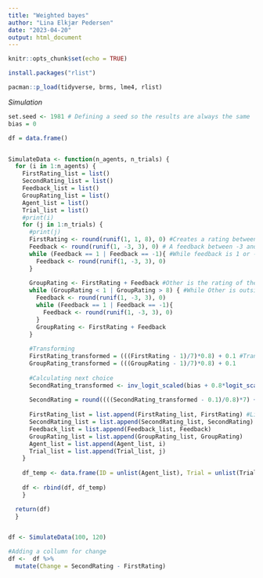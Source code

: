 ```yaml
---
title: "Weighted bayes"
author: "Lina Elkjær Pedersen"
date: "2023-04-20"
output: html_document
---
```


```r
knitr::opts_chunk$set(echo = TRUE)
```


```r
install.packages("rlist")

pacman::p_load(tidyverse, brms, lme4, rlist)

```

*Simulation*

```r
set.seed <- 1981 # Defining a seed so the results are always the same
bias = 0

df = data.frame()


SimulateData <- function(n_agents, n_trials) {
  for (i in 1:n_agents) {
    FirstRating_list = list()
    SecondRating_list = list()
    Feedback_list = list()
    GroupRating_list = list()
    Agent_list = list()
    Trial_list = list()
    #print(i)
    for (j in 1:n_trials) {
      #print(j)
      FirstRating <- round(runif(1, 1, 8), 0) #Creates a rating between 1 and 8
      Feedback <- round(runif(1, -3, 3), 0) # A feedback between -3 and 3
      while (Feedback == 1 | Feedback == -1){ #While feedback is 1 or -1, redo it
        Feedback <- round(runif(1, -3, 3), 0)
      } 
      
      GroupRating <- FirstRating + Feedback #Other is the rating of the self + the feedback
      while (GroupRating < 1 | GroupRating > 8) { #While Other is outside of range of 1 and 8, redo Feedback and recalculate Other
        Feedback <- round(runif(1, -3, 3), 0)
        while (Feedback == 1 | Feedback == -1){
          Feedback <- round(runif(1, -3, 3), 0)
        } 
        GroupRating <- FirstRating + Feedback
      }
      
      #Transforming 
      FirstRating_transformed = (((FirstRating - 1)/7)*0.8) + 0.1 #Transforming to space between 0.1 and 0.9
      GroupRating_transformed = (((GroupRating - 1)/7)*0.8) + 0.1
      
      #Calculating next choice
      SecondRating_transformed <- inv_logit_scaled(bias + 0.8*logit_scaled(FirstRating_transformed) + 0.5*logit_scaled(GroupRating_transformed)) #Simple bayes. Same weight so still a simple Bayes, but we want to take an average between the two sources of evidence. Otherwise we will put too much weight on the evidence. NB bias is not transformed because we defined it on this scale already.
      
      SecondRating = round((((SecondRating_transformed - 0.1)/0.8)*7) + 1) #Transforming SecondRating back
      
      FirstRating_list = list.append(FirstRating_list, FirstRating) #Lists for df
      SecondRating_list = list.append(SecondRating_list, SecondRating)
      Feedback_list = list.append(Feedback_list, Feedback)
      GroupRating_list = list.append(GroupRating_list, GroupRating)
      Agent_list = list.append(Agent_list, i)
      Trial_list = list.append(Trial_list, j)
    }
    
    df_temp <- data.frame(ID = unlist(Agent_list), Trial = unlist(Trial_list), FirstRating = unlist(FirstRating_list), Feedback = unlist(Feedback_list), SecondRating = unlist(SecondRating_list), GroupRating = unlist(GroupRating_list)) #Creating df by unpacking lists
    
    df <- rbind(df, df_temp)
    }

  return(df)
  }


df <- SimulateData(100, 120) 

```


```r
#Adding a collumn for change 
df <-  df %>% 
  mutate(Change = SecondRating - FirstRating)

```

